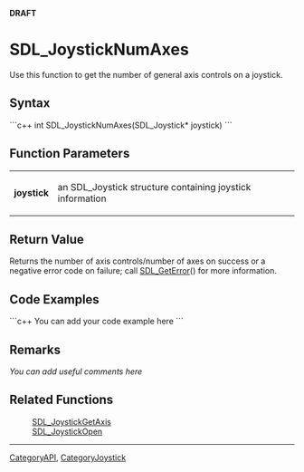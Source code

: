 <!-- pragma section-numbers off -->
<!-- pragma disable-camelcase -->
'''DRAFT'''

= SDL_JoystickNumAxes =
Use this function to get the number of general axis controls on a joystick.


== Syntax ==
```c++
int SDL_JoystickNumAxes(SDL_Joystick* joystick)
```

== Function Parameters ==
{|
|'''joystick'''
|an SDL_Joystick structure containing joystick information
|}

== Return Value ==
Returns the number of axis controls/number of axes on success or a negative error code on failure; call [[SDL_GetError]]() for more information.

<!-- <span style="color: green;">Is this the number of axes like x y z or the number of pads or sticks that control movement in the 3 axes like a game pad might have two joysticks and a thumb pad?</span> -->

== Code Examples ==
```c++
You can add your code example here
```

== Remarks ==
''You can add useful comments here''

== Related Functions ==
:[[SDL_JoystickGetAxis]]
:[[SDL_JoystickOpen]]

----
[[CategoryAPI]], [[CategoryJoystick]]
